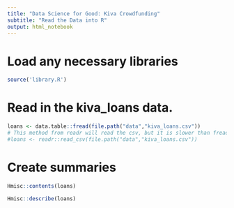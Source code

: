 ```yaml
---
title: "Data Science for Good: Kiva Crowdfunding"
subtitle: "Read the Data into R"
output: html_notebook
---
```


# Load any necessary libraries
```r
source('library.R')
```

# Read in the kiva_loans data.
```r
loans <- data.table::fread(file.path("data","kiva_loans.csv"))
# This method from readr will read the csv, but it is slower than fread from data.table
#loans <- readr::read_csv(file.path("data","kiva_loans.csv"))
```

# Create summaries
```r
Hmisc::contents(loans)
```

```r
Hmisc::describe(loans)
```
